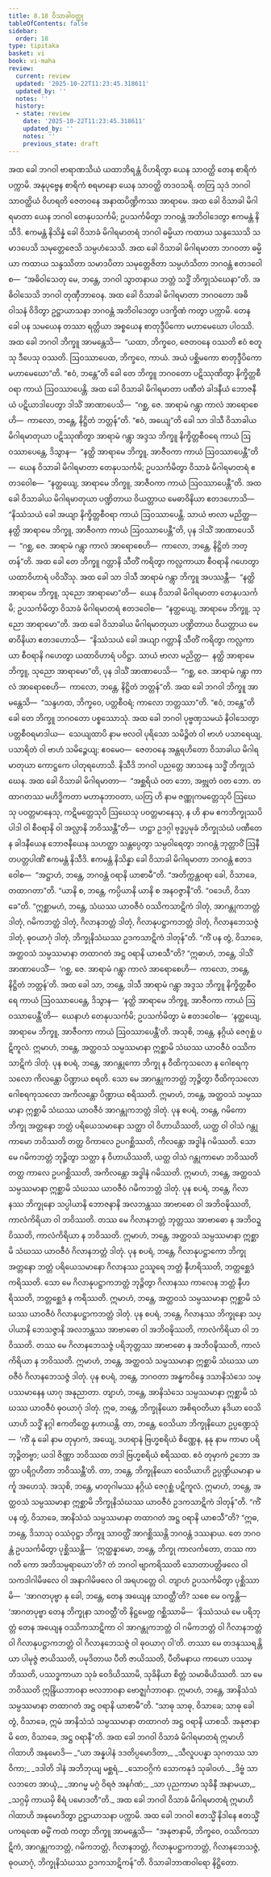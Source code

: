 ```yaml
---
title: 8.18 ဝိသာခါဝတ္ထု
tableOfContents: false
sidebar:
  order: 18
type: tipitaka
basket: vi
book: vi-maha
review:
  current: review
  updated: '2025-10-22T11:23:45.318611'
  updated_by: ''
  notes: ''
  history:
  - state: review
    date: '2025-10-22T11:23:45.318611'
    updated_by: ''
    notes: ''
    previous_state: draft
---
```



<ReviewStatus review={frontmatter.review} showDetails={true} />

<HypothesisAnnotation frontmatter={frontmatter} />

<DynamicBreadcrumb />

<Division number="349" book="vi-maha" e="ch" v="3" p="404">

<Paragraph number="1651" book="vi-maha">
အထ ခေါ ဘဂဝါ ဗာရာဏသိယံ ယထာဘိရန္တံ ဝိဟရိတွာ ယေန သာဝတ္ထိ တေန စာရိကံ ပက္ကာမိ. အနုပုဗ္ဗေန စာရိကံ စရမာနော ယေန သာဝတ္ထိ တဒဝသရိ. တတြ သုဒံ ဘဂဝါ သာဝတ္ထိယံ ဝိဟရတိ ဇေတဝနေ အနာထပိဏ္ဍိကဿ အာရာမေ. အထ ခေါ ဝိသာခါ မိဂါရမာတာ ယေန ဘဂဝါ တေနုပသင်္ကမိ; ဥပသင်္ကမိတွာ ဘဂဝန္တံ အဘိဝါဒေတွာ ဧကမန္တံ နိသီဒိ. ဧကမန္တံ နိသိန္နံ ခေါ ဝိသာခံ မိဂါရမာတရံ ဘဂဝါ ဓမ္မိယာ ကထာယ သန္ဒဿေသိ သမာဒပေသိ သမုတ္တေဇေသိ သမ္ပဟံသေသိ. အထ ခေါ ဝိသာခါ မိဂါရမာတာ ဘဂဝတာ ဓမ္မိယာ ကထာယ သန္ဒဿိတာ သမာဒပိတာ သမုတ္တေဇိတာ သမ္ပဟံသိတာ ဘဂဝန္တံ ဧတဒဝေါစ—  “အဓိဝါသေတု မေ, ဘန္တေ, ဘဂဝါ သွာတနာယ ဘတ္တံ သဒ္ဓိံ ဘိက္ခုသံဃေနာ”တိ. အဓိဝါသေသိ ဘဂဝါ တုဏှီဘာဝေန. အထ ခေါ ဝိသာခါ မိဂါရမာတာ ဘဂဝတော အဓိဝါသနံ ဝိဒိတွာ ဥဋ္ဌာယာသနာ ဘဂဝန္တံ အဘိဝါဒေတွာ ပဒက္ခိဏံ ကတွာ ပက္ကာမိ.
</Paragraph>

<Paragraph number="1652" book="vi-maha">
တေန ခေါ ပန သမယေန တဿာ ရတ္တိယာ အစ္စယေန စာတုဒ္ဒီပိကော မဟာမေဃော ပါဝဿိ. အထ ခေါ ဘဂဝါ ဘိက္ခူ အာမန္တေသိ—  “ယထာ, ဘိက္ခဝေ, ဇေတဝနေ ဝဿတိ ဧဝံ စတူသု ဒီပေသု ဝဿတိ. ဩဝဿာပေထ, ဘိက္ခဝေ, ကာယံ. အယံ ပစ္ဆိမကော စာတုဒ္ဒီပိကော မဟာမေဃော”တိ. “ဧဝံ, ဘန္တေ”တိ ခေါ တေ ဘိက္ခူ ဘဂဝတော ပဋိဿုဏိတွာ နိက္ခိတ္တစီဝရာ ကာယံ ဩဝဿာပေန္တိ.
</Paragraph>

<Paragraph number="1653" book="vi-maha">
အထ ခေါ ဝိသာခါ မိဂါရမာတာ ပဏီတံ ခါဒနီယံ ဘောဇနီယံ ပဋိယာဒါပေတွာ ဒါသိံ အာဏာပေသိ—  “ဂစ္ဆ, ဇေ. အာရာမံ ဂန္တွာ ကာလံ အာရောစေဟိ—  ကာလော, ဘန္တေ, နိဋ္ဌိတံ ဘတ္တန်”တိ. “ဧဝံ, အယျေ”တိ ခေါ သာ ဒါသီ ဝိသာခါယ မိဂါရမာတုယာ ပဋိဿုဏိတွာ အာရာမံ ဂန္တွာ အဒ္ဒသ ဘိက္ခူ နိက္ခိတ္တစီဝရေ ကာယံ ဩဝဿာပေန္တေ, ဒိသွာန—  “နတ္ထိ အာရာမေ ဘိက္ခူ, အာဇီဝကာ ကာယံ ဩဝဿာပေန္တီ”တိ—  ယေန ဝိသာခါ မိဂါရမာတာ တေနုပသင်္ကမိ; ဥပသင်္ကမိတွာ ဝိသာခံ မိဂါရမာတရံ ဧတဒဝေါစ—  “နတ္ထယျေ, အာရာမေ ဘိက္ခူ, အာဇီဝကာ ကာယံ ဩဝဿာပေန္တီ”တိ. အထ ခေါ ဝိသာခါယ မိဂါရမာတုယာ ပဏ္ဍိတာယ ဝိယတ္တာယ မေဓာဝိနိယာ ဧတဒဟောသိ—  “နိဿံသယံ ခေါ အယျာ နိက္ခိတ္တစီဝရာ ကာယံ ဩဝဿာပေန္တိ. သာယံ ဗာလာ မညိတ္ထ—  နတ္ထိ အာရာမေ ဘိက္ခူ, အာဇီဝကာ ကာယံ ဩဝဿာပေန္တီ”တိ, ပုန ဒါသိံ အာဏာပေသိ—  “ဂစ္ဆ, ဇေ. အာရာမံ ဂန္တွာ ကာလံ အာရောစေဟိ—  ကာလော, ဘန္တေ, နိဋ္ဌိတံ ဘတ္တန်”တိ.
</Paragraph>

<Paragraph number="1654" book="vi-maha">
အထ ခေါ တေ ဘိက္ခူ ဂတ္တာနိ သီတိံ ကရိတွာ ကလ္လကာယာ စီဝရာနိ ဂဟေတွာ ယထာဝိဟာရံ ပဝိသိံသု. အထ ခေါ သာ ဒါသီ အာရာမံ ဂန္တွာ ဘိက္ခူ အပဿန္တီ—  “နတ္ထိ အာရာမေ ဘိက္ခူ, သုညော အာရာမော”တိ—  ယေန ဝိသာခါ မိဂါရမာတာ တေနုပသင်္ကမိ; ဥပသင်္ကမိတွာ ဝိသာခံ မိဂါရမာတရံ ဧတဒဝေါစ—  “နတ္ထယျေ, အာရာမေ ဘိက္ခူ, သုညော အာရာမော”တိ. အထ ခေါ ဝိသာခါယ မိဂါရမာတုယာ ပဏ္ဍိတာယ ဝိယတ္တာယ မေဓာဝိနိယာ ဧတဒဟောသိ—  “နိဿံသယံ ခေါ အယျာ ဂတ္တာနိ သီတိံ ကရိတွာ ကလ္လကာယာ စီဝရာနိ ဂဟေတွာ ယထာဝိဟာရံ ပဝိဋ္ဌာ. သာယံ ဗာလာ မညိတ္ထ—  နတ္ထိ အာရာမေ ဘိက္ခူ, သုညော အာရာမော”တိ, ပုန ဒါသိံ အာဏာပေသိ—  “ဂစ္ဆ, ဇေ. အာရာမံ ဂန္တွာ ကာလံ အာရောစေဟိ—  ကာလော, ဘန္တေ, နိဋ္ဌိတံ ဘတ္တန်”တိ.
</Paragraph>

</Division>
<Division number="350" book="vi-maha" e="ch" v="3" p="405">

<Paragraph number="1655" book="vi-maha">
အထ ခေါ ဘဂဝါ ဘိက္ခူ အာမန္တေသိ—  “သန္ဒဟထ, ဘိက္ခဝေ, ပတ္တစီဝရံ; ကာလော ဘတ္တဿာ”တိ. “ဧဝံ, ဘန္တေ”တိ ခေါ တေ ဘိက္ခူ ဘဂဝတော ပစ္စဿောသုံ. အထ ခေါ ဘဂဝါ ပုဗ္ဗဏှသမယံ နိဝါသေတွာ ပတ္တစီဝရမာဒါယ—  သေယျထာပိ နာမ ဗလဝါ ပုရိသော သမိဉ္ဇိတံ ဝါ ဗာဟံ ပသာရေယျ, ပသာရိတံ ဝါ ဗာဟံ သမိဉ္ဇေယျ; ဧဝမေဝ—  ဇေတဝနေ အန္တရဟိတော ဝိသာခါယ မိဂါရမာတုယာ ကောဋ္ဌကေ ပါတုရဟောသိ. နိသီဒိ ဘဂဝါ ပညတ္တေ အာသနေ သဒ္ဓိံ ဘိက္ခုသံဃေန. အထ ခေါ ဝိသာခါ မိဂါရမာတာ—  “အစ္ဆရိယံ ဝတ ဘော, အဗ္ဘုတံ ဝတ ဘော. တထာဂတဿ မဟိဒ္ဓိကတာ မဟာနုဘာဝတာ, ယတြ ဟိ နာမ ဇဏ္ဏုကမတ္တေသုပိ ဩဃေသု ပဝတ္တမာနေသု, ကဋိမတ္တေသုပိ ဩဃေသု ပဝတ္တမာနေသု, န ဟိ နာမ ဧကဘိက္ခုဿပိ ပါဒါ ဝါ စီဝရာနိ ဝါ အလ္လာနိ ဘဝိဿန္တီ”တိ—  ဟဋ္ဌာ ဥဒဂ္ဂါ ဗုဒ္ဓပ္ပမုခံ ဘိက္ခုသံဃံ ပဏီတေန ခါဒနီယေန ဘောဇနီယေန သဟတ္ထာ သန္တပ္ပေတွာ သမ္ပဝါရေတွာ ဘဂဝန္တံ ဘုတ္တာဝိံ ဩနီတပတ္တပါဏိံ ဧကမန္တံ နိသီဒိ. ဧကမန္တံ နိသိန္နာ ခေါ ဝိသာခါ မိဂါရမာတာ ဘဂဝန္တံ ဧတဒဝေါစ—  “အဋ္ဌာဟံ, ဘန္တေ, ဘဂဝန္တံ ဝရာနိ ယာစာမီ”တိ. “အတိက္ကန္တဝရာ ခေါ, ဝိသာခေ, တထာဂတာ”တိ. “ယာနိ စ, ဘန္တေ, ကပ္ပိယာနိ ယာနိ စ အနဝဇ္ဇာနီ”တိ. “ဝဒေဟိ, ဝိသာခေ”တိ. “ဣစ္ဆာမဟံ, ဘန္တေ, သံဃဿ ယာဝဇီဝံ ဝဿိကသာဋိကံ ဒါတုံ, အာဂန္တုကဘတ္တံ ဒါတုံ, ဂမိကဘတ္တံ ဒါတုံ, ဂိလာနဘတ္တံ ဒါတုံ, ဂိလာနုပဋ္ဌာကဘတ္တံ ဒါတုံ, ဂိလာနဘေသဇ္ဇံ ဒါတုံ, ဓုဝယာဂုံ ဒါတုံ, ဘိက္ခုနိသံဃဿ ဥဒကသာဋိကံ ဒါတုန်”တိ. “ကိံ ပန တွံ, ဝိသာခေ, အတ္ထဝသံ သမ္ပဿမာနာ တထာဂတံ အဋ္ဌ ဝရာနိ ယာစသီ”တိ?
</Paragraph>

<Paragraph number="1656" book="vi-maha">
“ဣဓာဟံ, ဘန္တေ, ဒါသိံ အာဏာပေသိံ—  ‘ဂစ္ဆ, ဇေ. အာရာမံ ဂန္တွာ ကာလံ အာရောစေဟိ—  ကာလော, ဘန္တေ, နိဋ္ဌိတံ ဘတ္တန်’တိ. အထ ခေါ သာ, ဘန္တေ, ဒါသီ အာရာမံ ဂန္တွာ အဒ္ဒသ ဘိက္ခူ နိက္ခိတ္တစီဝရေ ကာယံ ဩဝဿာပေန္တေ, ဒိသွာန—  ‘နတ္ထိ အာရာမေ ဘိက္ခူ, အာဇီဝကာ ကာယံ ဩဝဿာပေန္တီ’တိ—  ယေနာဟံ တေနုပသင်္ကမိ; ဥပသင်္ကမိတွာ မံ ဧတဒဝေါစ—  ‘နတ္ထယျေ, အာရာမေ ဘိက္ခူ, အာဇီဝကာ ကာယံ ဩဝဿာပေန္တီ’တိ. အသုစိ, ဘန္တေ, နဂ္ဂိယံ ဇေဂုစ္ဆံ ပဋိကူလံ. ဣမာဟံ, ဘန္တေ, အတ္ထဝသံ သမ္ပဿမာနာ ဣစ္ဆာမိ သံဃဿ ယာဝဇီဝံ ဝဿိကသာဋိကံ ဒါတုံ.
</Paragraph>

<Paragraph number="1657" book="vi-maha">
ပုန စပရံ, ဘန္တေ, အာဂန္တုကော ဘိက္ခု န ဝီထိကုသလော န ဂေါစရကုသလော ကိလန္တော ပိဏ္ဍာယ စရတိ. သော မေ အာဂန္တုကဘတ္တံ ဘုဉ္ဇိတွာ ဝီထိကုသလော ဂေါစရကုသလော အကိလန္တော ပိဏ္ဍာယ စရိဿတိ. ဣမာဟံ, ဘန္တေ, အတ္ထဝသံ သမ္ပဿမာနာ ဣစ္ဆာမိ သံဃဿ ယာဝဇီဝံ အာဂန္တုကဘတ္တံ ဒါတုံ.
</Paragraph>

<Paragraph number="1658" book="vi-maha">
ပုန စပရံ, ဘန္တေ, ဂမိကော ဘိက္ခု အတ္တနော ဘတ္တံ ပရိယေသမာနော သတ္ထာ ဝါ ဝိဟာယိဿတိ, ယတ္ထ ဝါ ဝါသံ ဂန္တုကာမော ဘဝိဿတိ တတ္ထ ဝိကာလေ ဥပဂစ္ဆိဿတိ, ကိလန္တော အဒ္ဓါနံ ဂမိဿတိ. သော မေ ဂမိကဘတ္တံ ဘုဉ္ဇိတွာ သတ္ထာ န ဝိဟာယိဿတိ, ယတ္ထ ဝါသံ ဂန္တုကာမော ဘဝိဿတိ တတ္ထ ကာလေ ဥပဂစ္ဆိဿတိ, အကိလန္တော အဒ္ဓါနံ ဂမိဿတိ. ဣမာဟံ, ဘန္တေ, အတ္ထဝသံ သမ္ပဿမာနာ ဣစ္ဆာမိ သံဃဿ ယာဝဇီဝံ ဂမိကဘတ္တံ ဒါတုံ.
</Paragraph>

<Paragraph number="1659" book="vi-maha">
ပုန စပရံ, ဘန္တေ, ဂိလာနဿ ဘိက္ခုနော သပ္ပါယာနိ ဘောဇနာနိ အလဘန္တဿ အာဗာဓော ဝါ အဘိဝဍ္ဎိဿတိ, ကာလံကိရိယာ ဝါ ဘဝိဿတိ. တဿ မေ ဂိလာနဘတ္တံ ဘုတ္တဿ အာဗာဓော န အဘိဝဍ္ဎိဿတိ, ကာလံကိရိယာ န ဘဝိဿတိ. ဣမာဟံ, ဘန္တေ, အတ္ထဝသံ သမ္ပဿမာနာ ဣစ္ဆာမိ သံဃဿ ယာဝဇီဝံ ဂိလာနဘတ္တံ ဒါတုံ.
</Paragraph>

<Paragraph number="1660" book="vi-maha">
ပုန စပရံ, ဘန္တေ, ဂိလာနုပဋ္ဌာကော ဘိက္ခု အတ္တနော ဘတ္တံ ပရိယေသမာနော ဂိလာနဿ ဥဿူရေ ဘတ္တံ နီဟရိဿတိ, ဘတ္တစ္ဆေဒံ ကရိဿတိ. သော မေ ဂိလာနုပဋ္ဌာကဘတ္တံ ဘုဉ္ဇိတွာ ဂိလာနဿ ကာလေန ဘတ္တံ နီဟရိဿတိ, ဘတ္တစ္ဆေဒံ န ကရိဿတိ. ဣမာဟံ, ဘန္တေ, အတ္ထဝသံ သမ္ပဿမာနာ ဣစ္ဆာမိ သံဃဿ ယာဝဇီဝံ ဂိလာနုပဋ္ဌာကဘတ္တံ ဒါတုံ.
</Paragraph>

<Paragraph number="1661" book="vi-maha">
ပုန စပရံ, ဘန္တေ, ဂိလာနဿ ဘိက္ခုနော သပ္ပါယာနိ ဘေသဇ္ဇာနိ အလဘန္တဿ အာဗာဓော ဝါ အဘိဝဍ္ဎိဿတိ, ကာလံကိရိယာ ဝါ ဘဝိဿတိ. တဿ မေ ဂိလာနဘေသဇ္ဇံ ပရိဘုတ္တဿ အာဗာဓော န အဘိဝဍ္ဎိဿတိ, ကာလံကိရိယာ န ဘဝိဿတိ. ဣမာဟံ, ဘန္တေ, အတ္ထဝသံ သမ္ပဿမာနာ ဣစ္ဆာမိ သံဃဿ ယာဝဇီဝံ ဂိလာနဘေသဇ္ဇံ ဒါတုံ.
</Paragraph>

<Paragraph number="1662" book="vi-maha">
ပုန စပရံ, ဘန္တေ, ဘဂဝတာ အန္ဓကဝိန္ဒေ ဒသာနိသံသေ သမ္ပဿမာနေန ယာဂု အနုညာတာ. တျာဟံ, ဘန္တေ, အာနိသံသေ သမ္ပဿမာနာ ဣစ္ဆာမိ သံဃဿ ယာဝဇီဝံ ဓုဝယာဂုံ ဒါတုံ.
</Paragraph>

<Paragraph number="1663" book="vi-maha">
ဣဓ, ဘန္တေ, ဘိက္ခုနိယော အစိရဝတိယာ နဒိယာ ဝေသိယာဟိ သဒ္ဓိံ နဂ္ဂါ ဧကတိတ္ထေ နဟာယန္တိ. တာ, ဘန္တေ, ဝေသိယာ ဘိက္ခုနိယော ဥပ္ပဏ္ဍေသုံ—  ‘ကိံ နု ခေါ နာမ တုမှာကံ, အယျေ, ဒဟရာနံ ဗြဟ္မစရိယံ စိဏ္ဏေန, နနု နာမ ကာမာ ပရိဘုဉ္ဇိတဗ္ဗာ; ယဒါ ဇိဏ္ဏာ ဘဝိဿထ တဒါ ဗြဟ္မစရိယံ စရိဿထ. ဧဝံ တုမှာကံ ဥဘော အတ္ထာ ပရိဂ္ဂဟိတာ ဘဝိဿန္တီ’တိ. တာ, ဘန္တေ, ဘိက္ခုနိယော ဝေသိယာဟိ ဥပ္ပဏ္ဍိယမာနာ မင်္ကူ အဟေသုံ. အသုစိ, ဘန္တေ, မာတုဂါမဿ နဂ္ဂိယံ ဇေဂုစ္ဆံ ပဋိကူလံ. ဣမာဟံ, ဘန္တေ, အတ္ထဝသံ သမ္ပဿမာနာ ဣစ္ဆာမိ ဘိက္ခုနိသံဃဿ ယာဝဇီဝံ ဥဒကသာဋိကံ ဒါတုန်”တိ.
</Paragraph>

</Division>
<Division number="351" book="vi-maha" e="ch" v="3" p="407">

<Paragraph number="1664" book="vi-maha">
“ကိံ ပန တွံ, ဝိသာခေ, အာနိသံသံ သမ္ပဿမာနာ တထာဂတံ အဋ္ဌ ဝရာနိ ယာစသီ”တိ? “ဣဓ, ဘန္တေ, ဒိသာသု ဝဿံဝုဋ္ဌာ ဘိက္ခူ သာဝတ္ထိံ အာဂစ္ဆိဿန္တိ ဘဂဝန္တံ ဒဿနာယ. တေ ဘဂဝန္တံ ဥပသင်္ကမိတွာ ပုစ္ဆိဿန္တိ—  ‘ဣတ္ထန္နာမော, ဘန္တေ, ဘိက္ခု ကာလင်္ကတော, တဿ ကာ ဂတိ ကော အဘိသမ္ပရာယော’တိ? တံ ဘဂဝါ ဗျာကရိဿတိ သောတာပတ္တိဖလေ ဝါ သကဒါဂါမိဖလေ ဝါ အနာဂါမိဖလေ ဝါ အရဟတ္တေ ဝါ. တျာဟံ ဥပသင်္ကမိတွာ ပုစ္ဆိဿာမိ—  ‘အာဂတပုဗ္ဗာ နု ခေါ, ဘန္တေ, တေန အယျေန သာဝတ္ထီ’တိ? သစေ မေ ဝက္ခန္တိ—  ‘အာဂတပုဗ္ဗာ တေန ဘိက္ခုနာ သာဝတ္ထီ’တိ နိဋ္ဌမေတ္ထ ဂစ္ဆိဿာမိ—  ‘နိဿံသယံ မေ ပရိဘုတ္တံ တေန အယျေန ဝဿိကသာဋိကာ ဝါ အာဂန္တုကဘတ္တံ ဝါ ဂမိကဘတ္တံ ဝါ ဂိလာနဘတ္တံ ဝါ ဂိလာနုပဋ္ဌာကဘတ္တံ ဝါ ဂိလာနဘေသဇ္ဇံ ဝါ ဓုဝယာဂု ဝါ’တိ. တဿာ မေ တဒနုဿရန္တိယာ ပါမုဇ္ဇံ ဇာယိဿတိ, ပမုဒိတာယ ပီတိ ဇာယိဿတိ, ပီတိမနာယ ကာယော ပဿမ္ဘိဿတိ, ပဿဒ္ဓကာယာ သုခံ ဝေဒိယိဿာမိ, သုခိနိယာ စိတ္တံ သမာဓိယိဿတိ. သာ မေ ဘဝိဿတိ ဣန္ဒြိယဘာဝနာ ဗလဘာဝနာ ဗောဇ္ဈင်္ဂဘာဝနာ. ဣမာဟံ, ဘန္တေ, အာနိသံသံ သမ္ပဿမာနာ တထာဂတံ အဋ္ဌ ဝရာနိ ယာစာမီ”တိ. “သာဓု သာဓု, ဝိသာခေ; သာဓု ခေါ တွံ, ဝိသာခေ, ဣမံ အာနိသံသံ သမ္ပဿမာနာ တထာဂတံ အဋ္ဌ ဝရာနိ ယာစသိ. အနုဇာနာမိ တေ, ဝိသာခေ, အဋ္ဌ ဝရာနီ”တိ. အထ ခေါ ဘဂဝါ ဝိသာခံ မိဂါရမာတရံ ဣမာဟိ ဂါထာဟိ အနုမောဒိ—
</Paragraph>

<Paragraph number="1665" type="verses" book="vi-maha">
_“ယာ အန္နပါနံ ဒဒတိပ္ပမောဒိတာ,_  
_သီလူပပန္နာ သုဂတဿ သာဝိကာ;_  
_ဒဒါတိ ဒါနံ အဘိဘုယျ မစ္ဆရံ,_  
_သောဝဂ္ဂိကံ သောကနုဒံ သုခါဝဟံ._  

</Paragraph>

<Paragraph number="1666" type="verses" book="vi-maha">
_ဒိဗ္ဗံ သာ လဘတေ အာယုံ,_  
_အာဂမ္မ မဂ္ဂံ ဝိရဇံ အနင်္ဂဏံ;_  
_သာ ပုညကာမာ သုခိနီ အနာမယာ,_  
_သဂ္ဂမှိ ကာယမှိ စိရံ ပမောဒတီ”တိ._  

</Paragraph>

</Division>
<Division number="352" book="vi-maha" e="ch" v="3" p="408">

<Paragraph number="1667" book="vi-maha">
အထ ခေါ ဘဂဝါ ဝိသာခံ မိဂါရမာတရံ ဣမာဟိ ဂါထာဟိ အနုမောဒိတွာ ဥဋ္ဌာယာသနာ ပက္ကာမိ. အထ ခေါ ဘဂဝါ ဧတသ္မိံ နိဒါနေ ဧတသ္မိံ ပကရဏေ ဓမ္မိံ ကထံ ကတွာ ဘိက္ခူ အာမန္တေသိ—  “အနုဇာနာမိ, ဘိက္ခဝေ, ဝဿိကသာဋိကံ, အာဂန္တုကဘတ္တံ, ဂမိကဘတ္တံ, ဂိလာနဘတ္တံ, ဂိလာနုပဋ္ဌာကဘတ္တံ, ဂိလာနဘေသဇ္ဇံ, ဓုဝယာဂုံ, ဘိက္ခုနိသံဃဿ ဥဒကသာဋိကန်”တိ.

</Paragraph>
</Division>

<Paragraph number="1668" type="center" book="vi-maha">
ဝိသာခါဘာဏဝါရော နိဋ္ဌိတော.
</Paragraph>